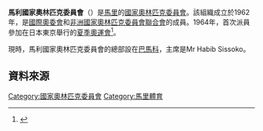 {{Infobox National Olympic Committee
| title = 馬利國家奧林匹克委員會
| logo = 
| 國家或地區 = MLI
| 國家或地區編碼 = MLI
| 成立日期 = 1962年
| 加入國際奧委會 = 1963年
| 所屬成員 = [[非洲國家奧林匹克委員會聯合會|非洲國家奧林匹克委員會聯合會]]
| 總部 = 馬里[[巴馬科|巴馬科]]
| 會長 = Mr Habib Sissoko
| 秘書長 =
| 網頁 = 
}}
'''馬利國家奧林匹克委員會'''（{{lang|en|Mali National Olympic Committee}}）是[[馬里|馬里]]的[[國家奧林匹克委員會|國家奧林匹克委員會]]。該組織成立於1962年，是[[國際奧委會|國際奧委會]]和[[非洲國家奧林匹克委員會聯合會|非洲國家奧林匹克委員會聯合會]]的成員。1964年，首次派員參加在日本東京舉行的[[1964年夏季奧林匹克運動會|夏季奧運會]]<ref>{{Cite web |url=http://www.sports-reference.com/olympics/countries/MLI/ |title=Mali |access-date=2014-04-21 |archive-url=https://archive.today/20120526015445/http://www.sports-reference.com/olympics/countries/MLI/ |archive-date=2012-05-26 |dead-url=yes }}</ref>。

現時，馬利國家奧林匹克委員會的總部設在[[巴馬科|巴馬科]]，主席是Mr Habib Sissoko。

==資料來源==
{{Reflist}}

{{非洲國家奧林匹克委員會聯合會}}
{{Authority control}}

[[Category:國家奧林匹克委員會|Category:國家奧林匹克委員會]]
[[Category:馬里體育|Category:馬里體育]]